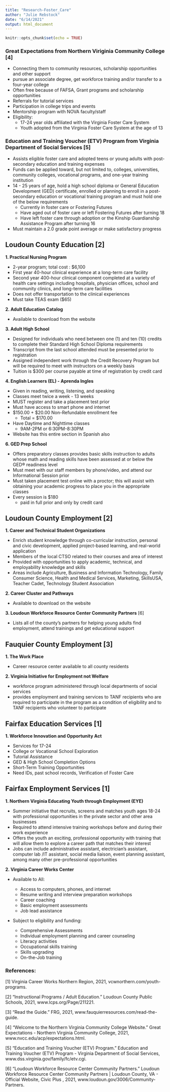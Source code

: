 ```yaml
---
title: "Research-Foster_Care"
author: "Julie Rebstock"
date: "6/14/2021"
output: html_document
---
```


```r
knitr::opts_chunk$set(echo = TRUE)
```

### **Great Expectations** from Northern Viriginia Community College [4]

* Connecting them to community resources, scholarship opportunities and other support
* pursue an associate degree, get workforce training and/or transfer to a four-year college
* Often free because of FAFSA, Grant programs and scholarship opportunities 
* Referrals for tutorial services
* Participation in college trips and events
* Mentorship program with NOVA faculty/staff
* Eligibility: 
  + 17-24 year olds affiliated with the Virginia Foster Care System
  + Youth adopted from the Virginia Foster Care System at the age of 13


### **Education and Training Voucher (ETV) Program** from Virginia Department of Social Services [5]

* Assists eligible foster care and adopted teens or young adults with post-secondary education and training expenses
* Funds can be applied toward, but not limited to, colleges, universities, community colleges, vocational programs, and one-year training institution 
* 14 - 25 years of age, hold a high school diploma or General Education Development (GED) certificate, enrolled or planning to enroll in a post-secondary education or vocational training program and must hold one of the below requirements 
    + Currently in foster care or Fostering Futures
    + Have aged out of foster care or left Fostering Futures after turning 18
    + Have left foster care through adoption or the Kinship Guardianship Assistance Program after turning 16
* Must maintain a 2.0 grade point average or make satisfactory progress



## Loudoun County Education [2]

**1. Practical Nursing Program**

  * 2-year program; total cost : $6,100
  * First year 40-hour clinical experience at a long-term care facility
  * Second year 400-hour clinical component completed at a variety of health care settings including hospitals, physician offices, school and community clinics, and long-term care facilities
  * Does not offer transportation to the clinical experiences
  * Must take TEAS exam ($65)
  

**2. Adult Education Catalog **

  * Available to download from the website 
  
  
**3. Adult High School **

  * Designed for individuals who need between one (1) and ten (10) credits to complete their Standard High School Diploma requirements
  * Transcript from the last school attended must be presented prior to registration
  * Assigned independent work through the Credit Recovery Program but will be required to meet with instructors on a weekly basis
  * Tuition is $300 per course payable at time of registration by credit card 
  
  
**4. English Learners (EL) - Aprenda Ingles**

  * Given in reading, writing, listening, and speaking
  * Classes meet twice a week - 13 weeks
  * MUST register and take a placement test prior
  * Must have access to smart phone and internet 
  * \$150.00 + \$20.00 Non-Refundable enrollment fee
    + Total = \$170.00
  * Have Daytime and Nighttime classes
    + 9AM-2PM or 6:30PM-8:30PM
  * Website has this entire section in Spanish also 
  

**6. GED Prep School **

  * Offers preparatory classes provides basic skills instruction to adults whose math and reading skills have been assessed at or below the GED® readiness level 
  * Must meet with our staff members by phone/video, and attend our Informational Session prior 
  * Must taken placement test online with a proctor; this will assist with obtaining your academic progress to place you in the appropriate classes
  * Every session is $180
    + paid in full prior and only by credit card 


## Loudoun County Employment [2]

**1. Career and Technical Student Organizations **

  * Enrich student knowledge through co-curricular instruction, personal and civic development, applied project-based learning, and real-world application
  * Members of the local CTSO related to their courses and area of interest
  * Provided with opportunities to apply academic, technical, and employability knowledge and skills
  * Areas include Agriculture, Business and Information Technology, Family Consumer Science, Health and Medical Services, Marketing, SkillsUSA, Teacher Cadet, Technology Student Association 
  
**2. Career Cluster and Pathways **

  * Available to download on the website 


**3. Loudoun Workforce Resource Center Community Partners** [6]

  * Lists all of the county's partners for helping young adults find employment, attend trainings and get educational support 

  
## Fauquier County Employment [3] 

**1. The Work Place **

  * Career resource center available to all county residents
  
**2. Virginia Initiative for Employment not Welfare**

  * workforce program administered through local departments of social services
  * provides employment and training services to TANF recipients who are required to participate in the program as a condition of eligibility and to TANF recipients who volunteer to participate
  

## Fairfax Education Services [1]

**1. Workforce Innovation and Opportunity Act **

  * Services for 17-24 
  * College or Vocational School Exploration
  * Tutorial Assistance
  * GED & High School Completion Options
  * Short-Term Training Opportunities
  * Need IDs, past school records, Verification of Foster Care 
  

## Fairfax Employment Services [1]

**1. Northern Virginia Educating Youth through Employment (EYE)  **

  * Summer initiative that recruits, screens and matches youth ages 18-24 with professional opportunities in the private sector and other area businesses
  * Required to attend intensive training workshops before and during their work experience
  * Offers the youth an exciting, professional opportunity with training that will allow them to explore a career path that matches their interest
  * Jobs can include administrative assistant, electrician’s assistant, computer lab /IT
assistant, social media liaison, event planning assistant, among
many other pre-professional opportunities

**2. Virginia Career Works Center**

* Available to All: 

  + Access to computers, phones, and internet
  + Resume writing and interview preparation workshops
  + Career coaching
  + Basic employment assessments
  + Job lead assistance
  
* Subject to eligibility and funding: 

  + Comprehensive Assessments
  + Individual employment planning and career counseling
  + Literacy activities
  + Occupational skills training
  + Skills upgrading
  + On-the-Job training
  
  
  
  
  
  
### References: 

[1] Virginia Career Works Northern Region, 2021, vcwnorthern.com/youth-programs.

[2] “Instructional Programs / Adult Education.” Loudoun County Public Schools, 2021, www.lcps.org/Page/211221.

[3] “Read the Guide.” FRG, 2021, www.fauquierresources.com/read-the-guide.

[4] “Welcome to the Northern Virginia Community College Website.” Great Expectations - Northern Virginia Community College, 2021, www.nvcc.edu/acp/expectations.html. 

[5] “Education and Training Voucher (ETV) Program.” Education and Training Voucher (ETV) Program - Virginia Department of Social Services, www.dss.virginia.gov/family/fc/etv.cgi. 

[6] “Loudoun Workforce Resource Center Community Partners.” Loudoun Workforce Resource Center Community Partners | Loudoun County, VA - Official Website, Civic Plus , 2021, www.loudoun.gov/3006/Community-Partners. 








